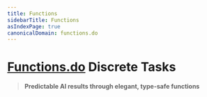 ```yaml
---
title: Functions
sidebarTitle: Functions
asIndexPage: true
canonicalDomain: functions.do
---
```


# [Functions.do](https://functions.do) Discrete Tasks

> **Predictable AI results through elegant, type-safe functions**
